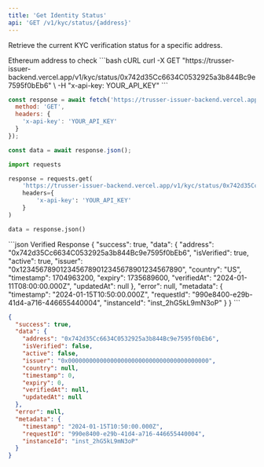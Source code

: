 ```yaml
---
title: 'Get Identity Status'
api: 'GET /v1/kyc/status/{address}'
---
```


Retrieve the current KYC verification status for a specific address.

<ParamField path="address" type="string" required>
  Ethereum address to check
</ParamField>

<RequestExample>
```bash cURL
curl -X GET "https://trusser-issuer-backend.vercel.app/v1/kyc/status/0x742d35Cc6634C0532925a3b844Bc9e7595f0bEb6" \
  -H "x-api-key: YOUR_API_KEY"
```

```javascript JavaScript
const response = await fetch('https://trusser-issuer-backend.vercel.app/v1/kyc/status/0x742d35Cc6634C0532925a3b844Bc9e7595f0bEb6', {
  method: 'GET',
  headers: {
    'x-api-key': 'YOUR_API_KEY'
  }
});

const data = await response.json();
```

```python Python
import requests

response = requests.get(
    'https://trusser-issuer-backend.vercel.app/v1/kyc/status/0x742d35Cc6634C0532925a3b844Bc9e7595f0bEb6',
    headers={
        'x-api-key': 'YOUR_API_KEY'
    }
)

data = response.json()
```
</RequestExample>

<ResponseExample>
```json Verified Response
{
  "success": true,
  "data": {
    "address": "0x742d35Cc6634C0532925a3b844Bc9e7595f0bEb6",
    "isVerified": true,
    "active": true,
    "issuer": "0x1234567890123456789012345678901234567890",
    "country": "US",
    "timestamp": 1704963200,
    "expiry": 1735689600,
    "verifiedAt": "2024-01-11T08:00:00.000Z",
    "updatedAt": null
  },
  "error": null,
  "metadata": {
    "timestamp": "2024-01-15T10:50:00.000Z",
    "requestId": "990e8400-e29b-41d4-a716-446655440004",
    "instanceId": "inst_2hG5kL9mN3oP"
  }
}
```

```json Not Verified Response
{
  "success": true,
  "data": {
    "address": "0x742d35Cc6634C0532925a3b844Bc9e7595f0bEb6",
    "isVerified": false,
    "active": false,
    "issuer": "0x0000000000000000000000000000000000000000",
    "country": null,
    "timestamp": 0,
    "expiry": 0,
    "verifiedAt": null,
    "updatedAt": null
  },
  "error": null,
  "metadata": {
    "timestamp": "2024-01-15T10:50:00.000Z",
    "requestId": "990e8400-e29b-41d4-a716-446655440004",
    "instanceId": "inst_2hG5kL9mN3oP"
  }
}
```
</ResponseExample>